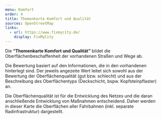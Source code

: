 ```yaml
---
menu: Komfort
order: 4
title: Themenkarte Komfort und Qualität
sources: OpenStreetMap
links:
  - url: https://www.fixmycity.de/
    display: FixMyCity
---
```

Die **“Themenkarte Komfort und Qualität”** bildet die Oberflächenbeschaffenheit der vorhandenen Straßen und Wege ab.&#x20;

Die Bewertung basiert auf den Informationen, die in den vorhandenen <TextLinkArrow href="https://www.openstreetmap.org/#map=14/52.3436/13.6271" display="OpenStreetMap" external /> hinterlegt sind. Der jeweils angezeite Wert leitet sich sowohl aus der Bewertung der Oberflächenqualität (gut bzw. schlecht) und aus der Beschreibung des Oberflächentyps (Deckschicht, bspw. Kopfsteinpflaster) an.

Die Oberflächenqualität ist für die Entwicklung des Netzes und die daran anschließende Entwicklung von Maßnahmen entscheidend. Daher werden in dieser Karte die Oberflächen aller Fahrbahnen (inkl. separate Radinfrastruktur) dargestellt.&#x20;
